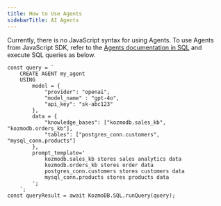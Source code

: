 ```yaml
---
title: How to Use Agents
sidebarTitle: AI Agents
---
```


Currently, there is no JavaScript syntax for using Agents. To use Agents from JavaScript SDK, refer to the [Agents documentation in SQL](/kozmodb_sql/agents/agent) and execute SQL queries as below.

```
const query = `
    CREATE AGENT my_agent
    USING
        model = {
            "provider": "openai",
            "model_name" : "gpt-4o",
            "api_key": "sk-abc123"
        },
        data = {
            "knowledge_bases": ["kozmodb.sales_kb", "kozmodb.orders_kb"],
            "tables": ["postgres_conn.customers", "mysql_conn.products"]
        },
        prompt_template='
            kozmodb.sales_kb stores sales analytics data
            kozmodb.orders_kb stores order data
            postgres_conn.customers stores customers data
            mysql_conn.products stores products data
        ';
    `;
const queryResult = await KozmoDB.SQL.runQuery(query);
```

